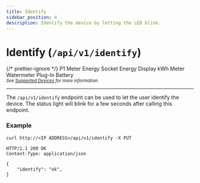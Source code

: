 ```yaml
---
title: Identify
sidebar_position: 4
description: Identify the device by letting the LED blink.
---
```



# Identify (`/api/v1/identify`)

{/* prettier-ignore */}
<Badge color='hw-green' icon='mdi:check' subtext='Supported'>P1 Meter</Badge>
<Badge color='hw-green' icon='mdi:check' subtext='Supported'>Energy Socket</Badge>
<Badge color='hw-grey' icon='mdi:close' subtext='Not supported'>Energy Display</Badge>
<Badge color='hw-green' icon='mdi:check' subtext='Supported'>kWh Meter</Badge>
<Badge color='hw-green' icon='mdi:check' subtext='Supported'>Watermeter</Badge>
<Badge color='hw-purple' icon='mdi:check' subtext='Supported in v2'>Plug-In Battery</Badge>
<br />
<sub>_See [Supported Devices](/docs/introduction#devices) for more information._</sub>

---

The `/api/v1/identify` endpoint can be used to let the user identify the device. The status light will blink for a few seconds after calling this endpoint.

### Example

```http title="Request"
curl http://<IP ADDRESS>/api/v1/identify -X PUT
```

```http title="Response"
HTTP/1.1 200 OK
Content-Type: application/json

{
    "identify": "ok",
}
```
